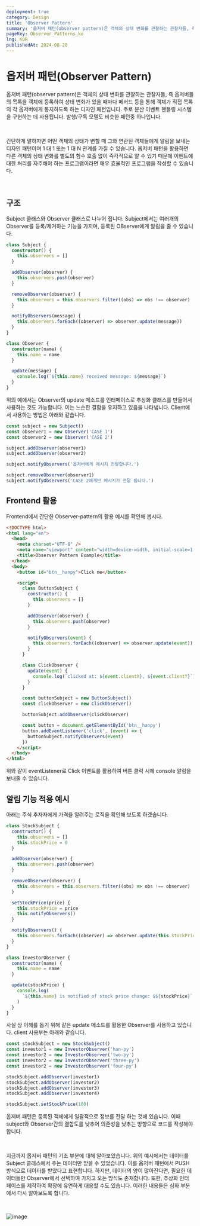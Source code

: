 ```yaml
---
deployment: true
category: Design
title: 'Observer Pattern'
summary: '옵저버 패턴(observer pattern)은 객체의 상태 변화를 관찰하는 관찰자들, 즉 옵저버들의 목록을 객체에 등록하여 상태 변화가 있을 때마다 메서드 등을 통해 객체가 직접 목록의 각 옵저버에게 통지하도록 하는 디자인 패턴입니다.'
pageKey: Observer_Patterns_ko
lng: KOR
publishedAt: 2024-08-20
---
```


# 옵저버 패턴(Observer Pattern)

옵저버 패턴(observer pattern)은 객체의 상태 변화를 관찰하는 관찰자들, 즉 옵저버들의 목록을 객체에 등록하여 상태 변화가 있을 때마다 메서드 등을 통해 객체가 직접 목록의 각 옵저버에게 통지하도록 하는 디자인 패턴입니다. 주로 분산 이벤트 핸들링 시스템을 구현하는 데 사용됩니다. 발행/구독 모델도 비슷한 패턴중 하나입니다.

<br />

간단하게 말하자면 어떤 객체의 상태가 변할 때 그와 연관된 객체들에게 알림을 보내는 디자인 패턴이며 1 대 1 또는 1 대 N 관계를 가질 수 있습니다. 옵저버 패턴을 활용하면 다른 객체의 상태 변화를 별도의 함수 호출 없이 즉각적으로 알 수 있기 때문에 이벤트에 대한 처리를 자주해야 하는 프로그램이라면 매우 효율적인 프로그램을 작성할 수 있습니다.

<br />

## 구조

Subject 클래스와 Observer 클래스로 나누어 집니다. Subject에서는 여러개의 Observer를 등록/제거하는 기능을 가지며, 등록된 OBserver에게 알림을 줄 수 있습니다.

```typescript title="Observer Pattern" showLineNumbers
class Subject {
  constructor() {
    this.observers = []
  }

  addObserver(observer) {
    this.observers.push(observer)
  }

  removeObserver(observer) {
    this.observers = this.observers.filter((obs) => obs !== observer)
  }

  notifyObservers(message) {
    this.observers.forEach((observer) => observer.update(message))
  }
}

class Observer {
  constructor(name) {
    this.name = name
  }

  update(message) {
    console.log(`${this.name} received message: ${message}`)
  }
}
```

위의 예에서는 Observer의 update 메소드를 인터페이스로 추상화 클래스를 만들어서 사용하는 것도 가능합니다. 이는 느슨한 결합을 유지하고 있음을 나타냅니다. Client에서 사용하는 방법은 아래와 같습니다.

```typescript title="Observer Pattern" showLineNumbers
const subject = new Subject()
const observer1 = new Observer('CASE 1')
const observer2 = new Observer('CASE 2')

subject.addObserver(observer1)
subject.addObserver(observer2)

subject.notifyObservers('옵저버에게 메시지 전달합니다.')

subject.removeObserver(observer1)
subject.notifyObservers('CASE 2에게만 메시지가 전달 됩니다.')
```

## Frontend 활용

Frontend에서 간단한 Observer-pattern의 활용 예시를 확인해 봅시다.

```html title="Observer Pattern" showLineNumbers
<!DOCTYPE html>
<html lang="en">
  <head>
    <meta charset="UTF-8" />
    <meta name="viewport" content="width=device-width, initial-scale=1.0" />
    <title>Observer Pattern Example</title>
  </head>
  <body>
    <button id="btn__hanpy">Click me</button>

    <script>
      class ButtonSubject {
        constructor() {
          this.observers = []
        }

        addObserver(observer) {
          this.observers.push(observer)
        }

        notifyObservers(event) {
          this.observers.forEach((observer) => observer.update(event))
        }
      }

      class ClickObserver {
        update(event) {
          console.log(`clicked at: ${event.clientX}, ${event.clientY}`)
        }
      }

      const buttonSubject = new ButtonSubject()
      const clickObserver = new ClickObserver()

      buttonSubject.addObserver(clickObserver)

      const button = document.getElementById('btn__hanpy')
      button.addEventListener('click', (event) => {
        buttonSubject.notifyObservers(event)
      })
    </script>
  </body>
</html>
```

위와 같이 eventListener로 Click 이벤트를 활용하여 버튼 클릭 시에 console 알림을 보내줄 수 있습니다.

## 알림 기능 적용 예시

아래는 주식 추자자에게 가격을 알려주는 로직을 확인해 보도록 하겠습니다.

```javascript title="Observer Pattern" showLineNumbers
class StockSubject {
  constructor() {
    this.observers = []
    this.stockPrice = 0
  }

  addObserver(observer) {
    this.observers.push(observer)
  }

  removeObserver(observer) {
    this.observers = this.observers.filter((obs) => obs !== observer)
  }

  setStockPrice(price) {
    this.stockPrice = price
    this.notifyObservers()
  }

  notifyObservers() {
    this.observers.forEach((observer) => observer.update(this.stockPrice))
  }
}

class InvestorObserver {
  constructor(name) {
    this.name = name
  }

  update(stockPrice) {
    console.log(
      `${this.name} is notified of stock price change: $${stockPrice}`,
    )
  }
}
```

사실 상 이해를 돕기 위해 같은 update 메소드를 활용한 Observer를 사용하고 있습니다. client 사용부는 아래와 같습니다.

```javascript title="Observer Pattern" showLineNumbers
const stockSubject = new StockSubject()
const investor1 = new InvestorObserver('han-py')
const investor2 = new InvestorObserver('two-py')
const investor2 = new InvestorObserver('three-py')
const investor2 = new InvestorObserver('four-py')

stockSubject.addObserver(investor1)
stockSubject.addObserver(investor2)
stockSubject.addObserver(investor3)
stockSubject.addObserver(investor4)

stockSubject.setStockPrice(100)
```

옵저버 패턴은 등록된 객체에게 일괄적으로 정보를 전달 하는 것에 있습니다. 이때 subject와 Observer간의 결합도를 낮추어 의존성을 낮추는 방향으로 코드를 작성해야합니다.

<br />

지금까지 옵저버 패턴의 기초 부분에 대해 알아보았습니다. 위의 예시에서는 데이터를 Subject 클래스에서 주는 데이터만 받을 수 있었습니다. 이를 옵저버 패턴에서 PUSH 방식으로 데이터를 받았다고 표현합니다. 하지만, 데이터의 양이 많아진다면, 필요한 데이터들만 Observer에서 선택하여 가지고 오는 방식도 존재합니다. 또한, 추상화 인터페이스를 제작하여 확장에 유연하게 대응할 수도 있습니다. 이러한 내용들은 심화 부분에서 다시 알아보도록 합니다.

<br />

![image](/hanpy.jpeg 'observer-patthen')
